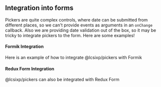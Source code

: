 
<PageMeta title="Form integration" />

## Integration into forms

Pickers are quite complex controls, where date can be submitted
from different places, so we can't provide events as arguments in
an `onChange` callback. Also we are providing date validation out of
the box, so it may be tricky to integrate pickers to the form.
Here are some examples!

<Ad />

#### Formik Integration

Here is an example of how to integrate @lcsixp/pickers with Formik

<Example source={FormikExample} />

#### Redux Form Integration

@lcsixp/pickers can also be integrated with Redux Form

<Example source={ReduxFormExample} />
